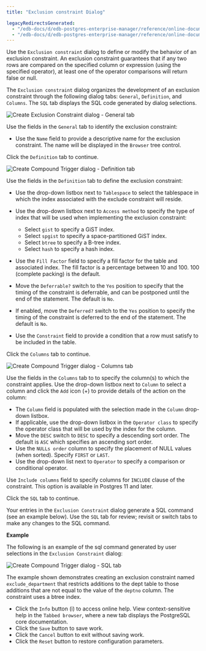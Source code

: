 ```yaml
---
title: "Exclusion constraint Dialog"

legacyRedirectsGenerated:
  - "/edb-docs/d/edb-postgres-enterprise-manager/reference/online-documentation/8.0/exclusion_constraint_dialog.html"
  - "/edb-docs/d/edb-postgres-enterprise-manager/reference/online-documentation/latest/exclusion_constraint_dialog.html"
---
```


<div id="exclusion_constraint_dialog" class="registered_link"></div>

Use the `Exclusion constraint` dialog to define or modify the behavior of an exclusion constraint. An exclusion constraint guarantees that if any two rows are compared on the specified column or expression (using the specified operator), at least one of the operator comparisons will return false or null.

The `Exclusion constraint` dialog organizes the development of an exclusion constraint through the following dialog tabs: `General`, `Definition`, and `Columns`. The `SQL` tab displays the SQL code generated by dialog selections.

![Create Exclusion Constraint dialog - General tab](../../images/exclusion_constraint_general.png)

Use the fields in the `General` tab to identify the exclusion constraint:

-   Use the `Name` field to provide a descriptive name for the exclusion constraint. The name will be displayed in the `Browser` tree control.

Click the `Definition` tab to continue.

![Create Compound Trigger dialog - Definition tab](../../images/exclusion_constraint_definition.png)

Use the fields in the `Definition` tab to define the exclusion constraint:

-   Use the drop-down listbox next to `Tablespace` to select the tablespace in which the index associated with the exclude constraint will reside.

-   Use the drop-down listbox next to `Access method` to specify the type of index that will be used when implementing the exclusion constraint:

    -   Select `gist` to specify a GiST index.
    -   Select `spgist` to specify a space-partitioned GiST index.
    -   Select `btree` to specify a B-tree index.
    -   Select `hash` to specify a hash index.

-   Use the `Fill Factor` field to specify a fill factor for the table and associated index. The fill factor is a percentage between 10 and 100. 100 (complete packing) is the default.

-   Move the `Deferrable?` switch to the `Yes` position to specify that the timing of the constraint is deferrable, and can be postponed until the end of the statement. The default is `No`.

-   If enabled, move the `Deferred?` switch to the `Yes` position to specify the timing of the constraint is deferred to the end of the statement. The default is `No`.

-   Use the `Constraint` field to provide a condition that a row must satisfy to be included in the table.

Click the `Columns` tab to continue.

![Create Compound Trigger dialog - Columns tab](../../images/exclusion_constraint_columns.png)

Use the fields in the `Columns` tab to to specify the column(s) to which the constraint applies. Use the drop-down listbox next to `Column` to select a column and click the `Add` icon (+) to provide details of the action on the column:

-   The `Column` field is populated with the selection made in the `Column` drop-down listbox.
-   If applicable, use the drop-down listbox in the `Operator class` to specify the operator class that will be used by the index for the column.
-   Move the `DESC` switch to `DESC` to specify a descending sort order. The default is `ASC` which specifies an ascending sort order.
-   Use the `NULLs order` column to specify the placement of NULL values (when sorted). Specify `FIRST` or `LAST`.
-   Use the drop-down list next to `Operator` to specify a comparison or conditional operator.

Use `Include columns` field to specify columns for `INCLUDE` clause of the constraint. This option is available in Postgres 11 and later.

Click the `SQL` tab to continue.

Your entries in the `Exclusion Constraint` dialog generate a SQL command (see an example below). Use the `SQL` tab for review; revisit or switch tabs to make any changes to the SQL command.

**Example**

The following is an example of the sql command generated by user selections in the `Exclusion Constraint` dialog:

![Create Compound Trigger dialog - SQL tab](../../images/exclusion_constraint_sql.png)

The example shown demonstrates creating an exclusion constraint named `exclude_department` that restricts additions to the dept table to those additions that are not equal to the value of the `deptno` column. The constraint uses a btree index.

-   Click the `Info` button (i) to access online help. View context-sensitive help in the `Tabbed browser`, where a new tab displays the PostgreSQL core documentation.
-   Click the `Save` button to save work.
-   Click the `Cancel` button to exit without saving work.
-   Click the `Reset` button to restore configuration parameters.
